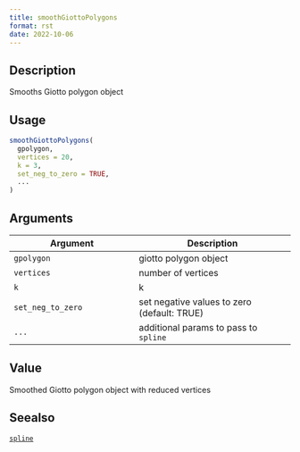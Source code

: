 ```yaml
--- 
title: smoothGiottoPolygons 
format: rst 
date: 2022-10-06 
--- 
```


## Description

Smooths Giotto polygon object


## Usage

```r
smoothGiottoPolygons(
  gpolygon,
  vertices = 20,
  k = 3,
  set_neg_to_zero = TRUE,
  ...
)
```


## Arguments

Argument      |Description
------------- |----------------
`gpolygon`     |     giotto polygon object
`vertices`     |     number of vertices
`k`     |     k
`set_neg_to_zero`     |     set negative values to zero (default: TRUE)
`...`     |     additional params to pass to `spline`


## Value

Smoothed Giotto polygon object with reduced vertices


## Seealso

[`spline`](#spline)


